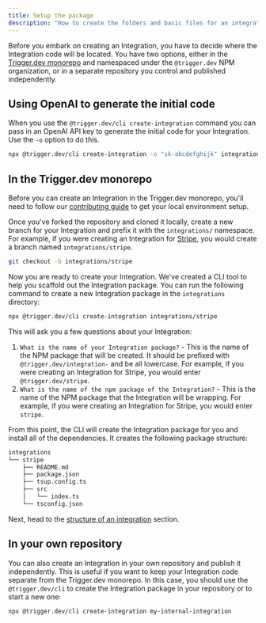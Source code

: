 ```yaml
---
title: Setup the package
description: "How to create the folders and basic files for an integration package."
---
```


Before you embark on creating an Integration, you have to decide where the Integration code will be located. You have two options, either in the [Trigger.dev monorepo](https://github.com/triggerdotdev/trigger.dev) and namespaced under the `@trigger.dev` NPM organization, or in a separate repository you control and published independently.

## Using OpenAI to generate the initial code

When you use the `@trigger.dev/cli create-integration` command you can pass in an OpenAI API key to generate the initial code for your Integration. Use the `-o` option to do this.

```bash
npx @trigger.dev/cli create-integration -o "sk-abcdefghijk" integrations/stripe
```

## In the Trigger.dev monorepo

Before you can create an Integration in the Trigger.dev monorepo, you'll need to follow our [contributing guide](https://github.com/triggerdotdev/trigger.dev/blob/main/CONTRIBUTING.md) to get your local environment setup.

Once you've forked the repository and cloned it locally, create a new branch for your Integration and prefix it with the `integrations/` namespace. For example, if you were creating an Integration for [Stripe](https://stripe.com), you would create a branch named `integrations/stripe`.

```bash
git checkout -b integrations/stripe
```

Now you are ready to create your Integration. We've created a CLI tool to help you scaffold out the Integration package. You can run the following command to create a new Integration package in the `integrations` directory:

```bash
npx @trigger.dev/cli create-integration integrations/stripe
```

This will ask you a few questions about your Integration:

1. `What is the name of your Integration package?` - This is the name of the NPM package that will be created. It should be prefixed with `@trigger.dev/integration-` and be all lowercase. For example, if you were creating an Integration for Stripe, you would enter `@trigger.dev/stripe`.
2. `What is the name of the npm package of the Integration?` - This is the name of the NPM package that the Integration will be wrapping. For example, if you were creating an Integration for Stripe, you would enter `stripe`.

From this point, the CLI will create the Integration package for you and install all of the dependencies. It creates the following package structure:

```bash
integrations
└── stripe
    ├── README.md
    ├── package.json
    ├── tsup.config.ts
    ├── src
    │   └── index.ts
    └── tsconfig.json
```

Next, head to the [structure of an integration](/integrations/create-anatomy) section.

## In your own repository

You can also create an Integration in your own repository and publish it independently. This is useful if you want to keep your Integration code separate from the Trigger.dev monorepo. In this case, you should use the `@trigger.dev/cli` to create the Integration package in your repository or to start a new one:

```bash
npx @trigger.dev/cli create-integration my-internal-integration
```
